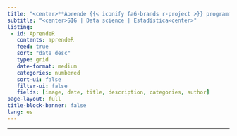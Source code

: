 ```yaml
---
title: "<center>**Aprende {{< iconify fa6-brands r-project >}} programming**<center>"
subtitle: "<center>SIG | Data science | Estadística<center>" 
listing:
 - id: AprendeR
   contents: aprendeR
   feed: true
   sort: "date desc"
   type: grid
   date-format: medium
   categories: numbered
   sort-ui: false
   filter-ui: false
   fields: [image, date, title, description, categories, author]  
page-layout: full
title-block-banner: false
lang: es
---
```


--------------------------------

::: {#AprendeR}

:::